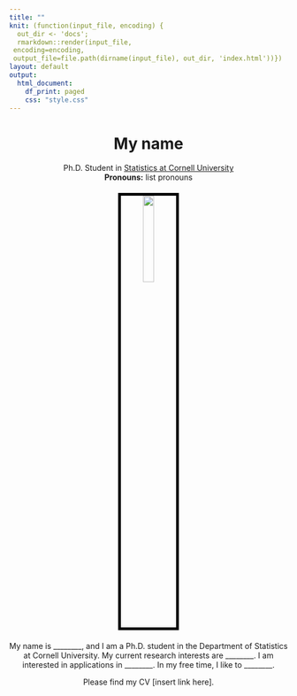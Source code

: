 ```yaml
---
title: ""
knit: (function(input_file, encoding) {
  out_dir <- 'docs';
  rmarkdown::render(input_file,
 encoding=encoding,
 output_file=file.path(dirname(input_file), out_dir, 'index.html'))})
layout: default
output:
  html_document:
    df_print: paged
    css: "style.css"
---
```


<center> <h1>My name</h1> </center>

<center>
Ph.D. Student in [Statistics at Cornell University](https://stat.cornell.edu/)  
**Pronouns:** list pronouns
</center>

</div>
<div style="margin-bottom:20px;">
</div>

<center>
<img src="Kim_Hochstedler_headshot.png" style="width:20%;
border:5px solid; border-color:black">
</center>

</div>
<div style="margin-bottom:20px;">
</div>

<center>
My name is ________, and I am a Ph.D. student in the Department of Statistics at Cornell University. My current research interests are ________. I am interested in applications in ________. In my free time, I like to ________.
   
Please find my CV [insert link here].   
</center>

</div>
<div style="margin-bottom:20px;">
</div>
